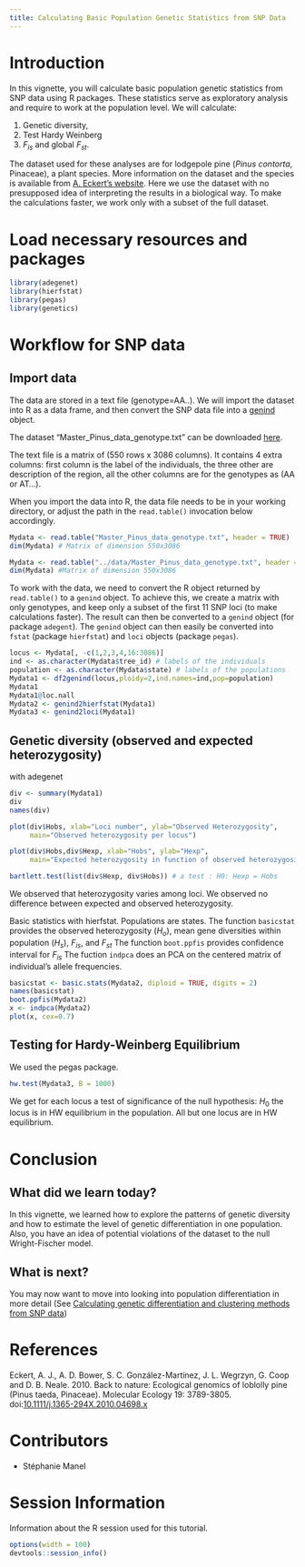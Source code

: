 ```yaml
---
title: Calculating Basic Population Genetic Statistics from SNP Data
---
```


# Introduction

In this vignette, you will  calculate basic population genetic statistics from
SNP data using R packages. These statistics serve as exploratory analysis and
require to work at the population level. We will calculate: 

1. Genetic diversity,
2. Test Hardy Weinberg 
3. $F_{is}$ and global $F_{st}$.

The dataset used for these analyses are for lodgepole pine
(_Pinus contorta_, Pinaceae),  a plant species. More information on the dataset and
the species is available from [A. Eckert's website](http://eckertdata.blogspot.fr/). Here
we use the dataset with no presupposed idea of interpreting the results in a biological way.
To make the calculations faster, we work only with a subset of the full dataset.


# Load necessary resources and packages

```r
library(adegenet)
library(hierfstat)
library(pegas)
library(genetics)
```

# Workflow for SNP data

## Import data

The data are stored in a text file (genotype=AA..). We will  import the dataset
into R as a data frame, and then  convert the SNP data file into a
[genind](http://www.inside-r.org/packages/cran/adegenet/docs/.valid.genind)
object.

The dataset "Master_Pinus_data_genotype.txt" can be downloaded 
[here](https://github.com/NESCent/popgenInfo/tree/master/data/Master_Pinus_data_genotype.txt).

The text file is a matrix of (550 rows x 3086 columns). It contains 4
extra columns: first column is the label of the individuals, the three other are
description of the region, all the other columns are for the genotypes as (AA or
AT...).

When you import the data into R, the data file needs to be in your working directory, 
or adjust the path in the `read.table()` invocation below accordingly.

```r
Mydata <- read.table("Master_Pinus_data_genotype.txt", header = TRUE)
dim(Mydata) # Matrix of dimension 550x3086
```

```r
Mydata <- read.table("../data/Master_Pinus_data_genotype.txt", header = TRUE)
dim(Mydata) #Matrix of dimension 550x3086
```

To work with the data, we need to convert the R object returned by `read.table()` to a `genind` object.
To achieve this, we create a matrix with only genotypes, and keep only a subset of the first 11
SNP loci (to make calculations faster). The result can then be converted to a `genind` object (for package `adegent`).
The `genind` object can then easily be converted into `fstat` (package `hierfstat`) and `loci` objects (package `pegas`).

```r
locus <- Mydata[, -c(1,2,3,4,16:3086)]    
ind <- as.character(Mydata$tree_id) # labels of the individuals
population <- as.character(Mydata$state) # labels of the populations
Mydata1 <- df2genind(locus,ploidy=2,ind.names=ind,pop=population)
Mydata1
Mydata1@loc.nall
Mydata2 <- genind2hierfstat(Mydata1) 
Mydata3 <- genind2loci(Mydata1)
```

## Genetic diversity (observed and expected heterozygosity) 

with adegenet

```r

div <- summary(Mydata1)
div
names(div)

plot(div$Hobs, xlab="Loci number", ylab="Observed Heterozygosity", 
	 main="Observed heterozygosity per locus")

plot(div$Hobs,div$Hexp, xlab="Hobs", ylab="Hexp", 
	 main="Expected heterozygosity in function of observed heterozygosity per locus")

bartlett.test(list(div$Hexp, div$Hobs)) # a test : H0: Hexp = Hobs
```
We observed that heterozygosity varies among loci.
We observed no difference between expected and observed heterozygosity.


Basic statistics with hierfstat. Populations are states. The function `basicstat`
provides the observed heterozygosity ($H_o$), mean gene diversities within
population ($H_s$), $F_{is}$, and $F_{st}$ The function `boot.ppfis` provides
confidence interval for $F_{is}$ The fuction `indpca`  does an PCA on the
centered matrix of individual's allele frequencies.

```r
basicstat <- basic.stats(Mydata2, diploid = TRUE, digits = 2) 
names(basicstat)   
boot.ppfis(Mydata2) 
x <- indpca(Mydata2) 
plot(x, cex=0.7)

```

## Testing for Hardy-Weinberg Equilibrium  

We used the pegas package.

```r

hw.test(Mydata3, B = 1000)
```

We get for each locus a test of significance of the null hypothesis: $H_0$ the
locus is in HW equilibrium in the population. All but one locus are in HW
equilibrium.



# Conclusion

## What did we learn today?

In this vignette, we learned how to explore the patterns of genetic diversity
and how to estimate the level of genetic differentiation in one population.
Also, you have an idea of potential violations of the dataset to the null
Wright-Fischer model.

## What is next?

You may now want to move into looking into population differentiation in more
detail (See [Calculating genetic differentiation and clustering methods from SNP
data](DifferentiationSNP.html))

# References

Eckert, A. J., A. D. Bower, S. C. González-Martínez, J. L. Wegrzyn, G. Coop and
D. B. Neale. 2010. Back to nature: Ecological genomics of loblolly pine (Pinus taeda, Pinaceae).
Molecular Ecology 19: 3789-3805. doi:[10.1111/j.1365-294X.2010.04698.x](http://dx.doi.org/10.1111/j.1365-294X.2010.04698.x)


# Contributors

- Stéphanie Manel

# Session Information

Information about the R session used for this tutorial.

```r
options(width = 100)
devtools::session_info()
```